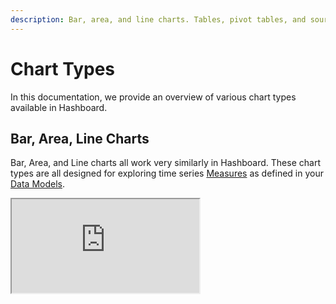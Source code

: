```yaml
---
description: Bar, area, and line charts. Tables, pivot tables, and source data tables.
---
```



# Chart Types

In this documentation, we provide an overview of various chart types available in Hashboard.

## Bar, Area, Line Charts

Bar, Area, and Line charts all work very similarly in Hashboard. These chart types are all designed for exploring time series [Measures](/docs/data-modeling/measures) as defined in your [Data Models](/docs/data-modeling.mdx).

<Iframe src="https://demo.hashboard.com/public/sv/df805e6e-8df0-3053-bb3c-a071689b9ca6" />{" "}

Bar charts represent data with rectangular bars. The height of the bars is proportional to the measure values they represent. Bar charts are a good default for a single measure time series. They clearly communicate granularity and it is easy to spot when there is missing data or the value is zero.

<Iframe src="https://demo.hashboard.com/public/sv/51036904-ccd0-30d7-90ee-89319c54eca2" />

Line charts represent data points connected by a line. They are useful for comparing series values directly against one another. e.g. comparing call volumes between departments.

<Iframe src="https://demo.hashboard.com/public/sv/4a82043a-5f22-3824-8107-bcba6263920a" />

Area charts are similar to line charts, but fill the area under the lines. Area charts emphasize the total area taken up by a series. They work particularly well for charts showing proportional changes of a whole over time.

<Iframe src="https://demo.hashboard.com/public/sv/c75c9042-fd2e-3297-ad6e-98d475668c29" />

Hashboard also supports the ability to layer multiple mark types together in a single chart. The example above has separate y-axis for each series of data.

## Horizontal Bar Chart

<Iframe src="https://demo.hashboard.com/public/sv/85480009-9491-3800-93a4-bc4de39973d8" />

Horizontal bar charts are extremely effective data visualizations for comparing total values across categories.

<Callout type="info">
  Make sure to pick the right sorting for your viewers. Should you sort by the
  the category names or the measure values? Our other chart types are naturally
  sorted by time, but here you need to be a bit more careful.
</Callout>

## Table

<Iframe src="https://demo.hashboard.com/public/sv/1a403d2b-69a0-3348-a97f-9d6022b2a7ac" />

Hashboard tables provide powerful options for visualization, formatting, and grouping. Tables are often the best option when comparing multiple [Measures](/docs/data-modeling/measures) and breakouts at the same time.

## Source Data Table

<Iframe src="https://demo.hashboard.com/public/sv/f814e94b-66c9-3cf7-8cee-b8039a7d7ca1" />

Source data tables show the underlying data from your data warehouse. They provide raw data that can be used for further analysis or exported to other tools.

<Callout type="info">
  Hashboard automatically makes URLs in source data tables clickable.
</Callout>

## Map (beta)

<img src="/images/map_viz.png" />

Maps allow you to visualize measures by geographic regions, such as zipcodes, counties, and states.

<Callout type="info">
  For access to this beta feature, contact the Hashboard support team at
  support@hashboard.com.
</Callout>

## Pivot Table

<Callout type="warning">
  Support for pivot tables will be ending in the near future. Tables can now
  specify columns to pivot on.
</Callout>

<Iframe src="https://demo.hashboard.com/public/sv/e3c7fd01-3190-34ec-9783-4208ad04f06a" />

Pivot tables allow you to take a table and break out columns. They enable you
to quickly examine the effects of multiple dimensions of the data on a single
measure.
